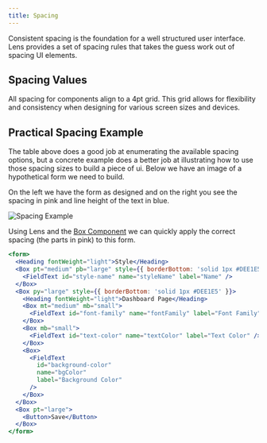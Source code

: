 ```yaml
---
title: Spacing
---
```



Consistent spacing is the foundation for a well structured user interface. Lens provides a set of spacing rules that takes the guess work out of spacing UI elements.

## Spacing Values

All spacing for components align to a 4pt grid. This grid allows for flexibility and consistency when designing for various screen sizes and devices.

<SpacingOptionsTable />

## Practical Spacing Example

The table above does a good job at enumerating the available spacing options, but a concrete example does a better job at illustrating how to use those spacing sizes to build a piece of ui. Below we have an image of a hypothetical form we need to build.

On the left we have the form as designed and on the right you see the spacing in pink and line height of the text in blue.

![Spacing Example](../../assets/spacing-form-example.png)

Using Lens and the [Box Component](/#!/Box) we can quickly apply the correct spacing (the parts in pink) to this form.

```jsx
<form>
  <Heading fontWeight="light">Style</Heading>
  <Box pt="medium" pb="large" style={{ borderBottom: 'solid 1px #DEE1E5' }}>
    <FieldText id="style-name" name="styleName" label="Name" />
  </Box>
  <Box py="large" style={{ borderBottom: 'solid 1px #DEE1E5' }}>
    <Heading fontWeight="light">Dashboard Page</Heading>
    <Box mt="medium" mb="small">
      <FieldText id="font-family" name="fontFamily" label="Font Family" />
    </Box>
    <Box mb="small">
      <FieldText id="text-color" name="textColor" label="Text Color" />
    </Box>
    <Box>
      <FieldText
        id="background-color"
        name="bgColor"
        label="Background Color"
      />
    </Box>
  </Box>
  <Box pt="large">
    <Button>Save</Button>
  </Box>
</form>
```
